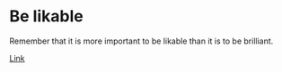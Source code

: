 
# Be likable

Remember that it is more important to be likable than it is to be brilliant.

[Link](https://qr.ae/prxHVm)
